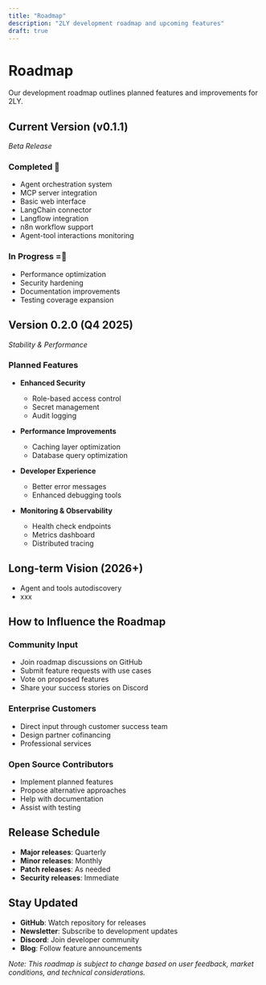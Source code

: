 ```yaml
---
title: "Roadmap"
description: "2LY development roadmap and upcoming features"
draft: true
---
```


# Roadmap

Our development roadmap outlines planned features and improvements for 2LY.

## Current Version (v0.1.1)
*Beta Release*

### Completed 
- Agent orchestration system
- MCP server integration
- Basic web interface
- LangChain connector
- Langflow integration
- n8n workflow support
- Agent-tool interactions monitoring

### In Progress =
- Performance optimization
- Security hardening
- Documentation improvements
- Testing coverage expansion

## Version 0.2.0 (Q4 2025)
*Stability & Performance*

### Planned Features
- **Enhanced Security**
  - Role-based access control
  - Secret management
  - Audit logging

- **Performance Improvements**
  - Caching layer optimization
  - Database query optimization

- **Developer Experience**
  - Better error messages
  - Enhanced debugging tools

- **Monitoring & Observability**
  - Health check endpoints
  - Metrics dashboard
  - Distributed tracing


## Long-term Vision (2026+)

- Agent and tools autodiscovery
- xxx

## How to Influence the Roadmap

### Community Input
- Join roadmap discussions on GitHub
- Submit feature requests with use cases
- Vote on proposed features
- Share your success stories on Discord

### Enterprise Customers
- Direct input through customer success team
- Design partner cofinancing
- Professional services

### Open Source Contributors
- Implement planned features
- Propose alternative approaches
- Help with documentation
- Assist with testing

## Release Schedule

- **Major releases**: Quarterly
- **Minor releases**: Monthly
- **Patch releases**: As needed
- **Security releases**: Immediate

## Stay Updated

- **GitHub**: Watch repository for releases
- **Newsletter**: Subscribe to development updates
- **Discord**: Join developer community
- **Blog**: Follow feature announcements

*Note: This roadmap is subject to change based on user feedback, market conditions, and technical considerations.*